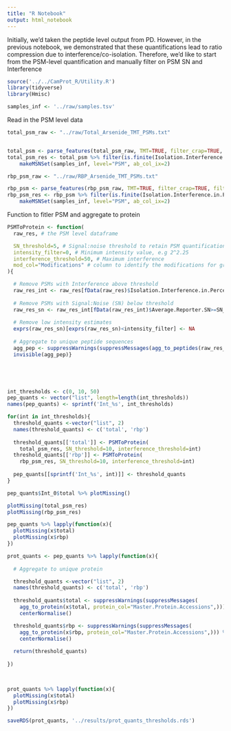 ```yaml
---
title: "R Notebook"
output: html_notebook
---
```


Initially, we'd taken the peptide level output from PD. However, in the previous notebook, we demonstrated that these quantifications lead to ratio compression due to interference/co-isolation. Therefore, we'd like to start from the PSM-level quantification and manually filter on PSM SN and Interference


```r
source('../../CamProt_R/Utility.R')
library(tidyverse)
library(Hmisc)
```


```r
samples_inf <- '../raw/samples.tsv'
```
 
Read in the PSM level data
```r
total_psm_raw <- "../raw/Total_Arsenide_TMT_PSMs.txt"


total_psm <- parse_features(total_psm_raw, TMT=TRUE, filter_crap=TRUE, filter_associated_crap=TRUE, level='PSM')
total_psm_res <- total_psm %>% filter(is.finite(Isolation.Interference.in.Percent)) %>%
    makeMSNSet(samples_inf, level="PSM", ab_col_ix=2) 
```

```r
rbp_psm_raw <- "../raw/RBP_Arsenide_TMT_PSMs.txt"

rbp_psm <- parse_features(rbp_psm_raw, TMT=TRUE, filter_crap=TRUE, filter_associated_crap=TRUE, level='PSM')
rbp_psm_res <- rbp_psm %>% filter(is.finite(Isolation.Interference.in.Percent)) %>%
    makeMSNSet(samples_inf, level="PSM", ab_col_ix=2) 
```

Function to fitler PSM and aggregate to protein
```r
PSMToProtein <- function(
  raw_res, # the PSM level dataframe

  SN_threshold=5, # Signal:noise threshold to retain PSM quantification values
  intensity_filter=0, # Minimum intensity value, e.g 2^2.25
  interference_threshold=50, # Maximum interference
  mod_col="Modifications" # column to identify the modifications for grouping PSM into pep seq + mod
){

  # Remove PSMs with Interference above threshold
  raw_res_int <- raw_res[fData(raw_res)$Isolation.Interference.in.Percent<=interference_threshold,]
  
  # Remove PSMs with Signal:Noise (SN) below threshold
  raw_res_sn <- raw_res_int[fData(raw_res_int)$Average.Reporter.SN>=SN_threshold,]
  
  # Remove low intensity estimates
  exprs(raw_res_sn)[exprs(raw_res_sn)<intensity_filter] <- NA
  
  # Aggregate to unique peptide sequences
  agg_pep <- suppressWarnings(suppressMessages(agg_to_peptides(raw_res_sn)))
  invisible(agg_pep)}



  
```

```r
int_thresholds <- c(0, 10, 50)
pep_quants <- vector("list", length=length(int_thresholds))
names(pep_quants) <- sprintf('Int_%s', int_thresholds)

for(int in int_thresholds){
  threshold_quants <-vector("list", 2)
  names(threshold_quants) <- c('total', 'rbp')
  
  threshold_quants[['total']] <- PSMToProtein(
    total_psm_res, SN_threshold=10, interference_threshold=int)
  threshold_quants[['rbp']] <- PSMToProtein(
    rbp_psm_res, SN_threshold=10, interference_threshold=int)
    
  pep_quants[[sprintf('Int_%s', int)]] <- threshold_quants
}
```

```r
pep_quants$Int_0$total %>% plotMissing()
```

```r
plotMissing(total_psm_res)
plotMissing(rbp_psm_res)
```

```r
pep_quants %>% lapply(function(x){
  plotMissing(x$total)
  plotMissing(x$rbp)
})
```



```r
prot_quants <- pep_quants %>% lapply(function(x){
  
  # Aggregate to unique protein

  threshold_quants <-vector("list", 2)
  names(threshold_quants) <- c('total', 'rbp')
  
  threshold_quants$total <- suppressWarnings(suppressMessages(
    agg_to_protein(x$total, protein_col="Master.Protein.Accessions",))) %>%
    centerNormalise()

  threshold_quants$rbp <- suppressWarnings(suppressMessages(
    agg_to_protein(x$rbp, protein_col="Master.Protein.Accessions",))) %>%
    centerNormalise()
  
  return(threshold_quants)
  
})

  

```

```r

prot_quants %>% lapply(function(x){
  plotMissing(x$total)
  plotMissing(x$rbp)
})
```
```r
saveRDS(prot_quants, '../results/prot_quants_thresholds.rds')
```

